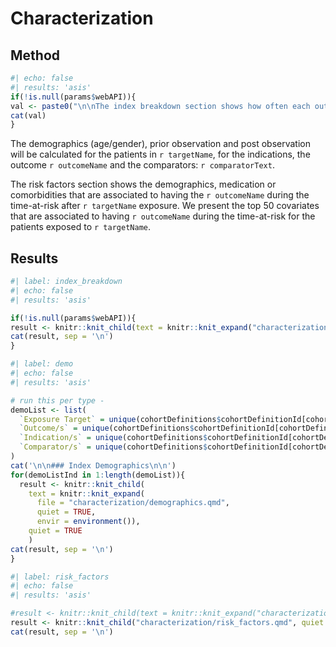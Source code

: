 # Characterization

## Method

```r
#| echo: false
#| results: 'asis'
if(!is.null(params$webAPI)){
val <- paste0("\n\nThe index breakdown section shows how often each outcome concept id occurred for the patients in ",targetName," with ",outcomeName," during the time-at-risk after exposure.  We restrict to concept ids that occurs for one percent of the popualtion or more.  This gives insight into how the outcome is being observed in the data.\n\n")
cat(val)
}
```

The demographics (age/gender), prior observation and post observation will be calculated for the patients in `r targetName`, for the indications, the outcome `r outcomeName` and the comparators: `r comparatorText`.

The risk factors section shows the demographics, medication or comorbidities that are associated to having the `r outcomeName` during the time-at-risk after `r targetName` exposure.  We present the top 50 covariates that are associated to having `r outcomeName` during the time-at-risk for the patients exposed to `r targetName`.

## Results
```r
#| label: index_breakdown
#| echo: false
#| results: 'asis'

if(!is.null(params$webAPI)){
result <- knitr::knit_child(text = knitr::knit_expand("characterization/index_breakdown.qmd", quiet = TRUE, envir = environment()), quiet = TRUE)
cat(result, sep = '\n')
}
```

```r
#| label: demo
#| echo: false
#| results: 'asis'

# run this per type - 
demoList <- list(
  `Exposure Target` = unique(cohortDefinitions$cohortDefinitionId[cohortDefinitions$subsetParent == params$targetId]),
  `Outcome/s` = unique(cohortDefinitions$cohortDefinitionId[cohortDefinitions$subsetParent %in% params$outcomeIds]),
  `Indication/s` = unique(cohortDefinitions$cohortDefinitionId[cohortDefinitions$subsetParent %in% indicationIds]), # what about null?
  `Comparator/s` = unique(cohortDefinitions$cohortDefinitionId[cohortDefinitions$subsetParent %in% comparatorIds])
)
cat('\n\n### Index Demographics\n\n')
for(demoListInd in 1:length(demoList)){
  result <- knitr::knit_child(
    text = knitr::knit_expand(
      file = "characterization/demographics.qmd", 
      quiet = TRUE, 
      envir = environment()), 
    quiet = TRUE
    )
cat(result, sep = '\n')
}
```

```r
#| label: risk_factors
#| echo: false
#| results: 'asis'

#result <- knitr::knit_child(text = knitr::knit_expand("characterization/risk_factors.qmd", quiet = TRUE, envir = environment()), quiet = TRUE)
result <- knitr::knit_child("characterization/risk_factors.qmd", quiet = TRUE)
cat(result, sep = '\n')
```
